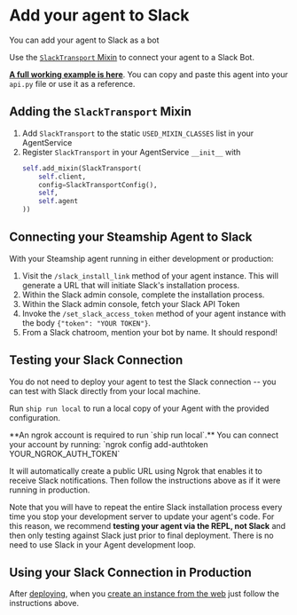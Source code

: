 
# Add your agent to Slack

You can add your agent to Slack as a bot

Use the [`SlackTransport` Mixin](https://github.com/steamship-core/python-client/blob/main/src/steamship/agents/mixins/transports/slack.py) to connect your agent to a Slack Bot.

**[A full working example is here](https://github.com/steamship-core/multimodal-agent-starter/blob/main/src/example_agents/slack_bot.py)**.
You can copy and paste this agent into your `api.py` file or use it as a reference.

<Definition term="mixin" />

## Adding the `SlackTransport` Mixin

1. Add `SlackTransport` to the static `USED_MIXIN_CLASSES` list in your AgentService
2. Register `SlackTransport` in your AgentService `__init__` with
   ```python
   self.add_mixin(SlackTransport(
       self.client,
       config=SlackTransportConfig(),
       self,
       self.agent
   ))
   ```

## Connecting your Steamship Agent to Slack

With your Steamship agent running in either development or production:

1. Visit the `/slack_install_link` method of your agent instance. This will generate a URL that will initiate Slack's installation process.
2. Within the Slack admin console, complete the installation process.
3. Within the Slack admin console, fetch your Slack API Token
4. Invoke the `/set_slack_access_token` method of your agent instance with the body `{"token": "YOUR TOKEN"}`.
5. From a Slack chatroom, mention your bot by name. It should respond!

## Testing your Slack Connection

<VersionRequirement version="2.17.18" />

You do not need to deploy your agent to test the Slack connection -- you can test with Slack directly from your local machine.

Run `ship run local` to run a local copy of your Agent with the provided configuration.

<Callout emoji="⚠️">
  **An ngrok account is required to run `ship run local`.** You can connect your account by running:
  `ngrok config add-authtoken YOUR_NGROK_AUTH_TOKEN`
</Callout>

It will automatically create a public URL using Ngrok that enables it to receive Slack notifications.
Then follow the instructions above as if it were running in production.

Note that you will have to repeat the entire Slack installation process every time you stop your development server to update your agent's code.
For this reason, we recommend **testing your agent via the REPL, not Slack** and then only testing against Slack just prior to final deployment. There is no need to use Slack in your Agent development loop.

## Using your Slack Connection in Production

After [deploying](/agent-guidebook/getting-started/deploy-your-agent), when you [create an instance from the web](/agent-guidebook/getting-started/share-your-agent) just follow the instructions above.
